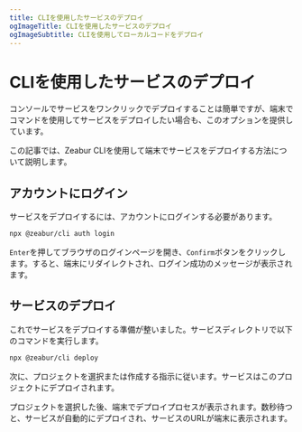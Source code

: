```yaml
---
title: CLIを使用したサービスのデプロイ
ogImageTitle: CLIを使用したサービスのデプロイ
ogImageSubtitle: CLIを使用してローカルコードをデプロイ
---
```


# CLIを使用したサービスのデプロイ

コンソールでサービスをワンクリックでデプロイすることは簡単ですが、端末でコマンドを使用してサービスをデプロイしたい場合も、このオプションを提供しています。

この記事では、Zeabur CLIを使用して端末でサービスをデプロイする方法について説明します。

## アカウントにログイン

サービスをデプロイするには、アカウントにログインする必要があります。

```bash
npx @zeabur/cli auth login
```

`Enter`を押してブラウザのログインページを開き、`Confirm`ボタンをクリックします。すると、端末にリダイレクトされ、ログイン成功のメッセージが表示されます。

## サービスのデプロイ

これでサービスをデプロイする準備が整いました。サービスディレクトリで以下のコマンドを実行します。

```bash
npx @zeabur/cli deploy
```

次に、プロジェクトを選択または作成する指示に従います。サービスはこのプロジェクトにデプロイされます。

プロジェクトを選択した後、端末でデプロイプロセスが表示されます。数秒待つと、サービスが自動的にデプロイされ、サービスのURLが端末に表示されます。
